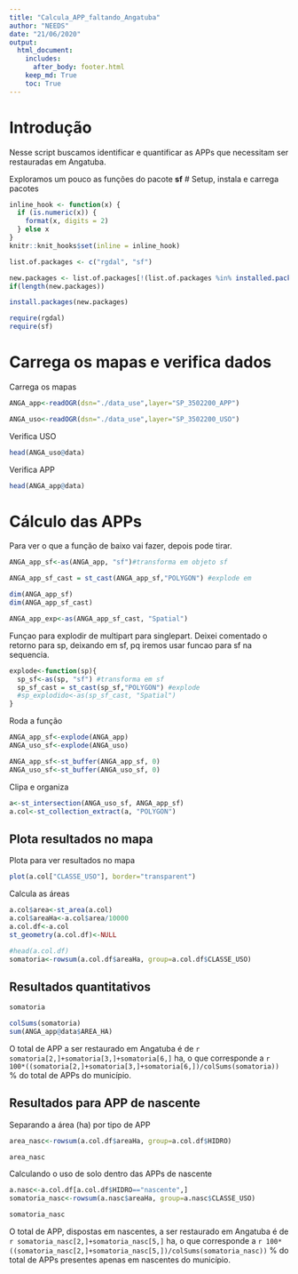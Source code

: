 ```yaml
---
title: "Calcula_APP_faltando_Angatuba"
author: "NEEDS"
date: "21/06/2020"
output: 
  html_document:
    includes:
      after_body: footer.html
    keep_md: True
    toc: True
---
```

# Introdução

Nesse script buscamos identificar e quantificar as APPs que necessitam ser restauradas em Angatuba.

Exploramos um pouco as funções do pacote **sf**
# Setup, instala e carrega pacotes

```r
inline_hook <- function(x) {
  if (is.numeric(x)) {
    format(x, digits = 2)
  } else x
}
knitr::knit_hooks$set(inline = inline_hook)
```

```r
list.of.packages <- c("rgdal", "sf")

new.packages <- list.of.packages[!(list.of.packages %in% installed.packages()[,"Package"])]
if(length(new.packages)) 

install.packages(new.packages)
```

```r
require(rgdal)
require(sf)
```
# Carrega os mapas e verifica dados

Carrega os mapas
```r

ANGA_app<-readOGR(dsn="./data_use",layer="SP_3502200_APP")

ANGA_uso<-readOGR(dsn="./data_use",layer="SP_3502200_USO")
```

Verifica USO
```r
head(ANGA_uso@data)
```
Verifica APP
```r
head(ANGA_app@data)
```
# Cálculo das APPs

Para ver o que a função de baixo vai fazer, depois pode tirar.
```r
ANGA_app_sf<-as(ANGA_app, "sf")#transforma em objeto sf

ANGA_app_sf_cast = st_cast(ANGA_app_sf,"POLYGON") #explode em 

dim(ANGA_app_sf)
dim(ANGA_app_sf_cast)

ANGA_app_exp<-as(ANGA_app_sf_cast, "Spatial")
```
Funçao para explodir de multipart para singlepart. Deixei comentado o retorno para sp, deixando em sf, pq iremos usar funcao para sf na sequencia.
```r
explode<-function(sp){
  sp_sf<-as(sp, "sf") #transforma em sf
  sp_sf_cast = st_cast(sp_sf,"POLYGON") #explode 
  #sp_explodido<-as(sp_sf_cast, "Spatial")
}
```
Roda a função
```r
ANGA_app_sf<-explode(ANGA_app)
ANGA_uso_sf<-explode(ANGA_uso)

ANGA_app_sf<-st_buffer(ANGA_app_sf, 0)
ANGA_uso_sf<-st_buffer(ANGA_uso_sf, 0)
```
Clipa e organiza
```r
a<-st_intersection(ANGA_uso_sf, ANGA_app_sf)
a.col<-st_collection_extract(a, "POLYGON")
```
## Plota resultados no mapa
Plota para ver resultados no mapa
```r
plot(a.col["CLASSE_USO"], border="transparent")
```

Calcula as áreas
```r
a.col$area<-st_area(a.col)
a.col$areaHa<-a.col$area/10000
a.col.df<-a.col
st_geometry(a.col.df)<-NULL

#head(a.col.df)
somatoria<-rowsum(a.col.df$areaHa, group=a.col.df$CLASSE_USO)

```
## Resultados quantitativos
```r
somatoria
```

```r
colSums(somatoria)
sum(ANGA_app@data$AREA_HA)
```

O total de APP a ser restaurado em Angatuba é de `r somatoria[2,]+somatoria[3,]+somatoria[6,]` ha, o que corresponde a `r 100*((somatoria[2,]+somatoria[3,]+somatoria[6,])/colSums(somatoria))` % do total de APPs do município.

## Resultados para APP de nascente

Separando a área (ha) por tipo de APP
```r
area_nasc<-rowsum(a.col.df$areaHa, group=a.col.df$HIDRO)
```

```r
area_nasc
```

Calculando o uso de solo dentro das APPs de nascente
```r
a.nasc<-a.col.df[a.col.df$HIDRO=="nascente",]
somatoria_nasc<-rowsum(a.nasc$areaHa, group=a.nasc$CLASSE_USO)
```

```r
somatoria_nasc
```
O total de APP, dispostas em nascentes, a ser restaurado em Angatuba é de `r somatoria_nasc[2,]+somatoria_nasc[5,]` ha, o que corresponde a `r 100*((somatoria_nasc[2,]+somatoria_nasc[5,])/colSums(somatoria_nasc))` % do total de APPs presentes apenas em nascentes do município.




